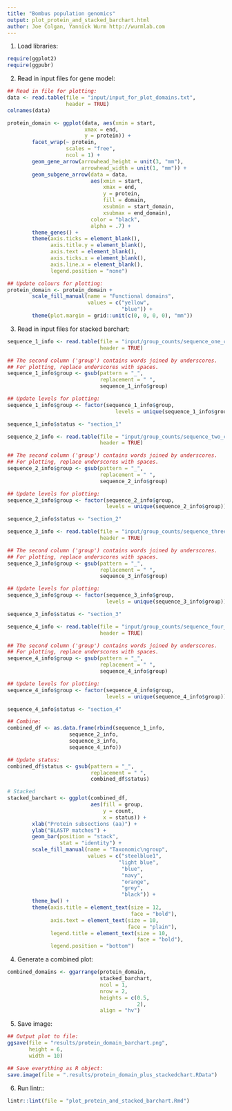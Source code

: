 ```yaml
---
title: "Bombus population genomics"
output: plot_protein_and_stacked_barchart.html
author: Joe Colgan, Yannick Wurm http://wurmlab.com
---
```


1. Load libraries:

```r
require(ggplot2)
require(ggpubr)
```

2. Read in input files for gene model:

```r
## Read in file for plotting:
data <- read.table(file = "input/input_for_plot_domains.txt",
                   header = TRUE)
colnames(data)

protein_domain <- ggplot(data, aes(xmin = start,
                         xmax = end,
                         y = protein)) +
        facet_wrap(~ protein,
                   scales = "free",
                   ncol = 1) +
        geom_gene_arrow(arrowhead_height = unit(3, "mm"),
                        arrowhead_width = unit(1, "mm")) +
        geom_subgene_arrow(data = data,
                           aes(xmin = start,
                               xmax = end,
                               y = protein,
                               fill = domain,
                               xsubmin = start_domain,
                               xsubmax = end_domain),
                           color = "black",
                           alpha = .7) +
        theme_genes() +
        theme(axis.ticks = element_blank(),
              axis.title.y = element_blank(),
              axis.text = element_blank(),
              axis.ticks.x = element_blank(),
              axis.line.x = element_blank(),
              legend.position = "none")

## Update colours for plotting:
protein_domain <- protein_domain +
        scale_fill_manual(name = "Functional domains",
                          values = c("yellow",
                                     "blue")) +
        theme(plot.margin = grid::unit(c(0, 0, 0, 0), "mm"))
```

3. Read in input files for stacked barchart:

```r
sequence_1_info <- read.table(file = "input/group_counts/sequence_one_count_modified.txt",
                              header = TRUE)

## The second column ('group') contains words joined by underscores.
## For plotting, replace underscores with spaces.
sequence_1_info$group <- gsub(pattern = "_",
                              replacement = " ",
                              sequence_1_info$group)

## Update levels for plotting:
sequence_1_info$group <- factor(sequence_1_info$group,
                                   levels = unique(sequence_1_info$group))

sequence_1_info$status <- "section_1"

sequence_2_info <- read.table(file = "input/group_counts/sequence_two_count_modified.txt",
                              header = TRUE)

## The second column ('group') contains words joined by underscores.
## For plotting, replace underscores with spaces.
sequence_2_info$group <- gsub(pattern = "_",
                              replacement = " ",
                              sequence_2_info$group)

## Update levels for plotting:
sequence_2_info$group <- factor(sequence_2_info$group,
                                levels = unique(sequence_2_info$group))

sequence_2_info$status <- "section_2"

sequence_3_info <- read.table(file = "input/group_counts/sequence_three_count_modified.txt",
                              header = TRUE)

## The second column ('group') contains words joined by underscores.
## For plotting, replace underscores with spaces.
sequence_3_info$group <- gsub(pattern = "_",
                              replacement = " ",
                              sequence_3_info$group)

## Update levels for plotting:
sequence_3_info$group <- factor(sequence_3_info$group,
                                levels = unique(sequence_3_info$group))

sequence_3_info$status <- "section_3"

sequence_4_info <- read.table(file = "input/group_counts/sequence_four_count_modified.txt",
                              header = TRUE)

## The second column ('group') contains words joined by underscores.
## For plotting, replace underscores with spaces.
sequence_4_info$group <- gsub(pattern = "_",
                              replacement = " ",
                              sequence_4_info$group)

## Update levels for plotting:
sequence_4_info$group <- factor(sequence_4_info$group,
                                levels = unique(sequence_4_info$group))

sequence_4_info$status <- "section_4"

## Combine:
combined_df <- as.data.frame(rbind(sequence_1_info,
                    sequence_2_info,
                    sequence_3_info,
                    sequence_4_info))

## Update status:
combined_df$status <- gsub(pattern = "_",
                           replacement = " ",
                           combined_df$status)

# Stacked
stacked_barchart <- ggplot(combined_df,
                           aes(fill = group,
                               y = count,
                               x = status)) +
        xlab("Protein subsections (aa)") +
        ylab("BLASTP matches") +
        geom_bar(position = "stack",
                 stat = "identity") +
        scale_fill_manual(name = "Taxonomic\ngroup",
                          values = c("steelblue1",
                                    "light blue",
                                     "blue",
                                     "navy",
                                     "orange",
                                     "grey",
                                     "black")) +
        theme_bw() +
        theme(axis.title = element_text(size = 12,
                                        face = "bold"),
              axis.text = element_text(size = 10,
                                       face = "plain"),
              legend.title = element_text(size = 10,
                                          face = "bold"),
              legend.position = "bottom")
```

4. Generate a combined plot:

```r
combined_domains <- ggarrange(protein_domain,
                              stacked_barchart,
                              ncol = 1,
                              nrow = 2,
                              heights = c(0.5,
                                          2),
                              align = "hv")
```

5. Save image:

```r
## Output plot to file:
ggsave(file = "results/protein_domain_barchart.png",
       height = 6,
       width = 10)

## Save everything as R object:
save.image(file = ".results/protein_domain_plus_stackedchart.RData")
```

6. Run lintr::

```r
lintr::lint(file = "plot_protein_and_stacked_barchart.Rmd")
```
